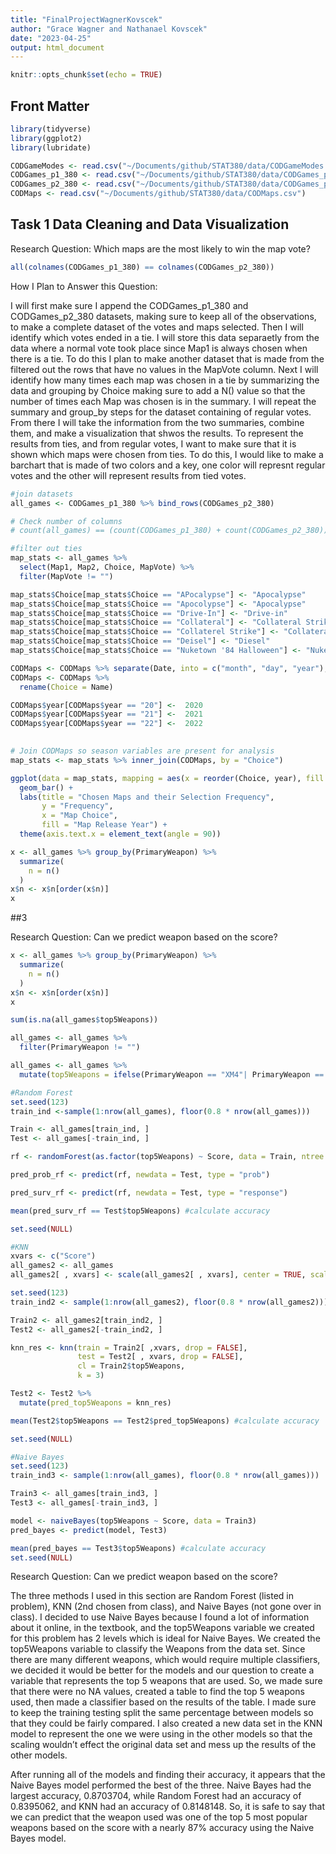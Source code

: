 ```yaml
---
title: "FinalProjectWagnerKovscek"
author: "Grace Wagner and Nathanael Kovscek"
date: "2023-04-25"
output: html_document
---
```


```r
knitr::opts_chunk$set(echo = TRUE)
```

## Front Matter
```r
library(tidyverse)
library(ggplot2)
library(lubridate)

CODGameModes <- read.csv("~/Documents/github/STAT380/data/CODGameModes.csv")
CODGames_p1_380 <- read.csv("~/Documents/github/STAT380/data/CODGames_p1_380.csv")
CODGames_p2_380 <- read.csv("~/Documents/github/STAT380/data/CODGames_p2_380.csv")
CODMaps <- read.csv("~/Documents/github/STAT380/data/CODMaps.csv")
```

## Task 1 Data Cleaning and Data Visualization

Research Question: Which maps are the most likely to win the map vote?

```r
all(colnames(CODGames_p1_380) == colnames(CODGames_p2_380))
```


How I Plan to Answer this Question:

I will first make sure I append the CODGames_p1_380 and CODGames_p2_380 datasets, making sure to keep all of the observations, to make a complete dataset of the votes and maps selected. Then I will identify which votes ended in a tie. I will store this data separaetly from the data where a normal vote took place since Map1 is always chosen when there is a tie. 
To do this I plan to make another dataset that is made from the filtered out the rows that have no values in the MapVote column. Next I will identify how many times each map was chosen in a tie by summarizing the data and grouping by Choice making sure to add a N() value so that the number of times each Map was chosen is in the summary. I will repeat the summary and group_by steps for the dataset containing of regular votes. From there I will take the information from the two summaries, combine them, and make a visualization that shwos the results. To represent the results from ties, and from regular votes, I want to make sure that it is shown which maps were chosen from ties. To do this, I would like to make a barchart that is made of two colors and a key, one color will represnt regular votes and the other will represent results from tied votes.

```r
#join datasets
all_games <- CODGames_p1_380 %>% bind_rows(CODGames_p2_380)

# Check number of columns
# count(all_games) == (count(CODGames_p1_380) + count(CODGames_p2_380))

#filter out ties
map_stats <- all_games %>% 
  select(Map1, Map2, Choice, MapVote) %>% 
  filter(MapVote != "")
```

```r
map_stats$Choice[map_stats$Choice == "APocalypse"] <- "Apocalypse"
map_stats$Choice[map_stats$Choice == "Apocolypse"] <- "Apocalypse"
map_stats$Choice[map_stats$Choice == "Drive-In"] <- "Drive-in"
map_stats$Choice[map_stats$Choice == "Collateral"] <- "Collateral Strike"
map_stats$Choice[map_stats$Choice == "Collaterel Strike"] <- "Collateral Strike"
map_stats$Choice[map_stats$Choice == "Deisel"] <- "Diesel"
map_stats$Choice[map_stats$Choice == "Nuketown '84 Halloween"] <- "Nuketown '84"

CODMaps <- CODMaps %>% separate(Date, into = c("month", "day", "year"), sep = "/", convert = TRUE)
CODMaps <- CODMaps %>% 
  rename(Choice = Name)

CODMaps$year[CODMaps$year == "20"] <-  2020
CODMaps$year[CODMaps$year == "21"] <-  2021
CODMaps$year[CODMaps$year == "22"] <-  2022
  

# Join CODMaps so season variables are present for analysis
map_stats <- map_stats %>% inner_join(CODMaps, by = "Choice")
```

```r

ggplot(data = map_stats, mapping = aes(x = reorder(Choice, year), fill = as.factor(year))) + 
  geom_bar() + 
  labs(title = "Chosen Maps and their Selection Frequency",
       y = "Frequency",
       x = "Map Choice",
       fill = "Map Release Year") +
  theme(axis.text.x = element_text(angle = 90))

```
```r
x <- all_games %>% group_by(PrimaryWeapon) %>% 
  summarize(
    n = n()
  )
x$n <- x$n[order(x$n)]
x
```

##3

Research Question: Can we predict weapon based on the score?

```r
x <- all_games %>% group_by(PrimaryWeapon) %>% 
  summarize(
    n = n()
  )
x$n <- x$n[order(x$n)]
x
```

```r
sum(is.na(all_games$top5Weapons))
```

```r
all_games <- all_games %>%
  filter(PrimaryWeapon != "")

all_games <- all_games %>%
  mutate(top5Weapons = ifelse(PrimaryWeapon == "XM4"| PrimaryWeapon == "Type 63" | PrimaryWeapon == "ShadowHunter" | PrimaryWeapon == "RPD" | PrimaryWeapon == "QBZ-83", 1, 0))
```

```r
#Random Forest
set.seed(123)
train_ind <-sample(1:nrow(all_games), floor(0.8 * nrow(all_games)))

Train <- all_games[train_ind, ]
Test <- all_games[-train_ind, ]

rf <- randomForest(as.factor(top5Weapons) ~ Score, data = Train, ntree = 500, mtry = 1)

pred_prob_rf <- predict(rf, newdata = Test, type = "prob")

pred_surv_rf <- predict(rf, newdata = Test, type = "response")

mean(pred_surv_rf == Test$top5Weapons) #calculate accuracy

set.seed(NULL)
```

```r
#KNN
xvars <- c("Score")
all_games2 <- all_games
all_games2[ , xvars] <- scale(all_games2[ , xvars], center = TRUE, scale = TRUE)

set.seed(123)
train_ind2 <- sample(1:nrow(all_games2), floor(0.8 * nrow(all_games2)))

Train2 <- all_games2[train_ind2, ]
Test2 <- all_games2[-train_ind2, ]

knn_res <- knn(train = Train2[ ,xvars, drop = FALSE],
               test = Test2[ , xvars, drop = FALSE],
               cl = Train2$top5Weapons,
               k = 3)

Test2 <- Test2 %>%
  mutate(pred_top5Weapons = knn_res)

mean(Test2$top5Weapons == Test2$pred_top5Weapons) #calculate accuracy

set.seed(NULL)
```
```r
#Naive Bayes
set.seed(123)
train_ind3 <- sample(1:nrow(all_games), floor(0.8 * nrow(all_games)))

Train3 <- all_games[train_ind3, ]
Test3 <- all_games[-train_ind3, ]

model <- naiveBayes(top5Weapons ~ Score, data = Train3)
pred_bayes <- predict(model, Test3)

mean(pred_bayes == Test3$top5Weapons) #calculate accuracy
set.seed(NULL)
```

Research Question: Can we predict weapon based on the score?

The three methods I used in this section are Random Forest (listed in problem), KNN (2nd chosen from class), and Naive Bayes (not gone over in class). I decided to use Naive Bayes because I found a lot of information about it online, in the textbook, and the top5Weapons variable we created for this problem has 2 levels which is ideal for Naive Bayes. We created the top5Weapons variable to classify the Weapons from the data set. Since there are many different weapons, which would require multiple classifiers, we decided it would be better for the models and our question to create a variable that represents the top 5 weapons that are used. So, we made sure that there were no NA values, created a table to find the top 5 weapons used, then made a classifier based on the results of the table. I made sure to keep the training testing split the same percentage between models so that they could be fairly compared. I also created a new data set in the KNN model to represent the one we were using in the other models so that the scaling wouldn't effect the original data set and mess up the results of the other models. 

After running all of the models and finding their accuracy, it appears that the Naive Bayes model performed the best of the three. Naive Bayes had the largest accuracy, 0.8703704, while Random Forest had an accuracy of 0.8395062, and KNN had an accuracy of 0.8148148. So, it is safe to say that we can predict that the weapon used was one of the top 5 most popular weapons based on the score with a nearly 87% accuracy using the Naive Bayes model. 

